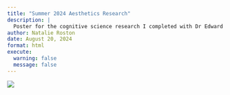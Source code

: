 ```yaml
---
title: "Summer 2024 Aesthetics Research"
description: |
  Poster for the cognitive science research I completed with Dr Edward Vessel at the City College of New York.
author: Natalie Roston
date: August 20, 2024
format: html
execute:
  warning: false
  message: false
---
```


![](The Psycholog.png)
